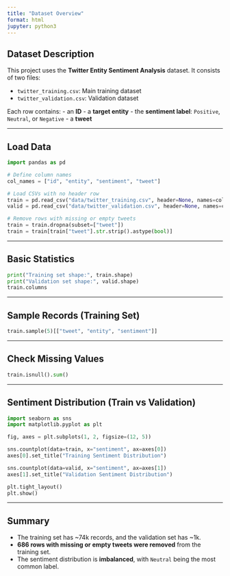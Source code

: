 ```yaml
---
title: "Dataset Overview"
format: html
jupyter: python3
---
```


## Dataset Description

This project uses the **Twitter Entity Sentiment Analysis** dataset. It consists of two files:

- `twitter_training.csv`: Main training dataset  
- `twitter_validation.csv`: Validation dataset

Each row contains:
- an **ID**
- a **target entity**
- the **sentiment label**: `Positive`, `Neutral`, or `Negative`
- a **tweet**

---

## Load Data

```python
import pandas as pd

# Define column names
col_names = ["id", "entity", "sentiment", "tweet"]

# Load CSVs with no header row
train = pd.read_csv("data/twitter_training.csv", header=None, names=col_names)
valid = pd.read_csv("data/twitter_validation.csv", header=None, names=col_names)

# Remove rows with missing or empty tweets
train = train.dropna(subset=["tweet"])
train = train[train["tweet"].str.strip().astype(bool)]
```

---

## Basic Statistics

```python
print("Training set shape:", train.shape)
print("Validation set shape:", valid.shape)
train.columns
```

---

## Sample Records (Training Set)

```python
train.sample(5)[["tweet", "entity", "sentiment"]]
```

---

## Check Missing Values

```python
train.isnull().sum()
```

---

## Sentiment Distribution (Train vs Validation)

```python
import seaborn as sns
import matplotlib.pyplot as plt

fig, axes = plt.subplots(1, 2, figsize=(12, 5))

sns.countplot(data=train, x="sentiment", ax=axes[0])
axes[0].set_title("Training Sentiment Distribution")

sns.countplot(data=valid, x="sentiment", ax=axes[1])
axes[1].set_title("Validation Sentiment Distribution")

plt.tight_layout()
plt.show()
```

---

## Summary

- The training set has ~74k records, and the validation set has ~1k.
- **686 rows with missing or empty tweets were removed** from the training set.
- The sentiment distribution is **imbalanced**, with `Neutral` being the most common label.
